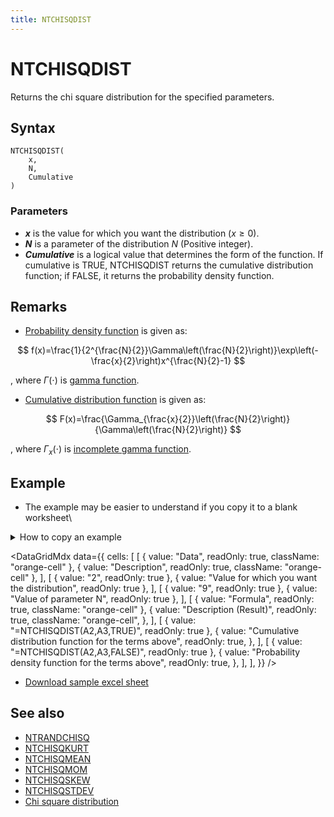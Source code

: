 ```yaml
---
title: NTCHISQDIST
---
```



# NTCHISQDIST

Returns the chi square distribution for the specified parameters.

## Syntax

```excel
NTCHISQDIST(
    x,
    N,
    Cumulative
)
```

### Parameters

- **_x_** is the value for which you want the distribution ($x\geq 0$).
- **_N_** is a parameter of the distribution $N$ (Positive integer).
- **_Cumulative_** is a logical value that determines the form of the function. If cumulative is TRUE, NTCHISQDIST returns the cumulative distribution function; if FALSE, it returns the probability density function.

## Remarks

- [Probability density function](/docs/glossary#probability-density-function) is given as:

$$
  f(x)=\frac{1}{2^{\frac{N}{2}}\Gamma\left(\frac{N}{2}\right)}\exp\left(-\frac{x}{2}\right)x^{\frac{N}{2}-1}
$$

, where $\Gamma(\cdot)$ is [gamma function](/docs/glossary#gamma-function).

- [Cumulative distribution function](/docs/glossary#cumulative-distribution-function) is given as:

$$
  F(x)=\frac{\Gamma_{\frac{x}{2}}\left(\frac{N}{2}\right)}{\Gamma\left(\frac{N}{2}\right)}
$$

, where $\Gamma_{x}(\cdot)$ is [incomplete gamma function](/docs/glossary#incomplete-gamma-function).

## Example

- The example may be easier to understand if you copy it to a blank worksheet\

<details>
  <summary>How to copy an example</summary>

1.  Create a blank workbook or worksheet.
2.  Select the example in the Help topic.

    **Note**  Do not select the row or column headers.

    ![Selecting an example from Help](./../../assets/functions/HowToCopy.png)

    Selecting an example from Help

3.  Press CTRL+C.
4.  In the worksheet, select cell A1, and press CTRL+V.
5.  To switch between viewing the results and viewing the formulas that return the results, press CTRL+` (grave accent), or on the **Tools** menu, point to **Formula Auditing**, and then click **Formula Auditing Mode**.

</details>

<DataGridMdx
  data={{
    cells: [
      [
        { value: "Data", readOnly: true, className: "orange-cell" },
        { value: "Description", readOnly: true, className: "orange-cell" },
      ],
      [
        { value: "2", readOnly: true },
        { value: "Value for which you want the distribution", readOnly: true },
      ],
      [
        { value: "9", readOnly: true },
        { value: "Value of parameter N", readOnly: true },
      ],
      [
        { value: "Formula", readOnly: true, className: "orange-cell" },
        {
          value: "Description (Result)",
          readOnly: true,
          className: "orange-cell",
        },
      ],
      [
        { value: "=NTCHISQDIST(A2,A3,TRUE)", readOnly: true },
        {
          value: "Cumulative distribution function for the terms above",
          readOnly: true,
        },
      ],
      [
        { value: "=NTCHISQDIST(A2,A3,FALSE)", readOnly: true },
        {
          value: "Probability density function for the terms above",
          readOnly: true,
        },
      ],
    ],
  }}
/>

- [Download sample excel sheet](https://www.ntrand.com/files/NtRand2.zip)

## See also

- [NTRANDCHISQ](../01-random-numbers/01-single-series/03-ntrandchi.mdxsq/)
- [NTCHISQKURT](019-ntchisqkurt.mdx)
- [NTCHISQMEAN](020-ntchisqmean.mdx)
- [NTCHISQMOM](021-ntchisqmom.mdx)
- [NTCHISQSKEW](022-ntchisqskew.mdx)
- [NTCHISQSTDEV](023-ntchisqstdev.mdx)
- [Chi square distribution](https://www.ntrand.com/chi-square-distribution/)

